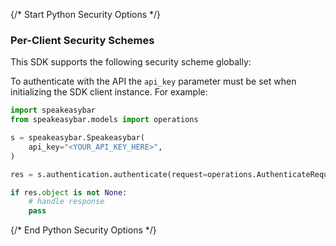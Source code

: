 {/* Start Python Security Options */}
### Per-Client Security Schemes

This SDK supports the following security scheme globally:



To authenticate with the API the `api_key` parameter must be set when initializing the SDK client instance. For example:
```python
import speakeasybar
from speakeasybar.models import operations

s = speakeasybar.Speakeasybar(
    api_key="<YOUR_API_KEY_HERE>",
)

res = s.authentication.authenticate(request=operations.AuthenticateRequestBody())

if res.object is not None:
    # handle response
    pass

```
{/* End Python Security Options */}
